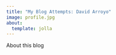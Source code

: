 ```yaml
---
title: "My Blog Attempts: David Arroyo"
image: profile.jpg
about:
  template: jolla
---
```


About this blog
